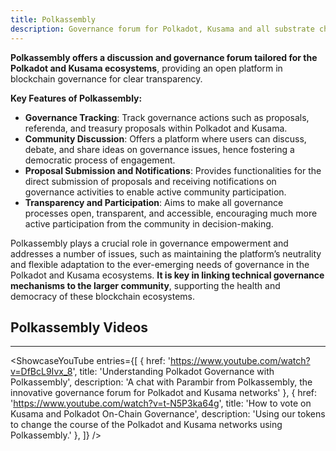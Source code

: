 ```yaml
---
title: Polkassembly
description: Governance forum for Polkadot, Kusama and all substrate chains.
---
```



**Polkassembly offers a discussion and governance forum tailored for the Polkadot and Kusama ecosystems**, providing an open platform in blockchain governance for clear transparency.

**Key Features of Polkassembly:**

- **Governance Tracking**: Track governance actions such as proposals, referenda, and treasury proposals within Polkadot and Kusama.
- **Community Discussion**: Offers a platform where users can discuss, debate, and share ideas on governance issues, hence fostering a democratic process of engagement.
- **Proposal Submission and Notifications**: Provides functionalities for the direct submission of proposals and receiving notifications on governance activities to enable active community participation.
- **Transparency and Participation**: Aims to make all governance processes open, transparent, and accessible, encouraging much more active participation from the community in decision-making.

Polkassembly plays a crucial role in governance empowerment and addresses a number of issues, such as maintaining the platform’s neutrality and flexible adaptation to the ever-emerging needs of governance in the Polkadot and Kusama ecosystems. **It is key in linking technical governance mechanisms to the larger community**, supporting the health and democracy of these blockchain ecosystems.


## Polkassembly  Videos
------------
<ShowcaseYouTube
  entries={[
    {
      href: 'https://www.youtube.com/watch?v=DfBcL9Ivx_8',
      title: 'Understanding Polkadot Governance with Polkassembly',
      description: 'A chat with Parambir from Polkassembly, the innovative governance forum for Polkadot and Kusama networks'  },
          {
      href: 'https://www.youtube.com/watch?v=t-N5P3ka64g',
      title: 'How to vote on Kusama and Polkadot On-Chain Governance',
      description: 'Using our tokens to change the course of the Polkadot and Kusama networks using Polkassembly.'  },
  ]} />


